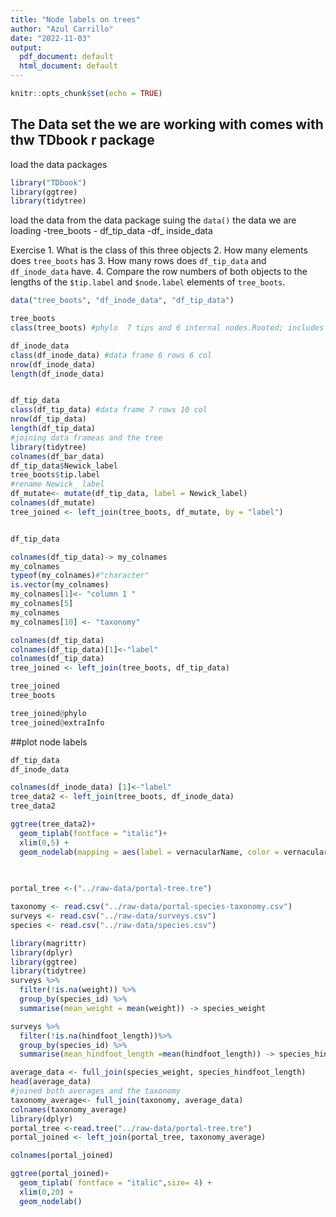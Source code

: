 ```yaml
---
title: "Node labels on trees"
author: "Azul Carrillo"
date: "2022-11-03"
output:
  pdf_document: default
  html_document: default
---
```


```r
knitr::opts_chunk$set(echo = TRUE)
```

## The Data set the we are working with comes with thw TDbook r package

load the data packages 

```r
library("TDbook")
library(ggtree)
library(tidytree)


```
load the data from the data package suing the `data()`
the data we are loading 
-tree_boots 
- df_tip_data 
-df_ inside_data 

Exercise
1. What is the class of this three objects
2. How many elements does `tree_boots` has
3. How many rows does `df_tip_data` and `df_inode_data` have.
4. Compare the row numbers of both objects to the lengths of the `$tip.label` and `$node.label` elements of `tree_boots`.
```r
data("tree_boots", "df_inode_data", "df_tip_data")

tree_boots
class(tree_boots) #phylo  7 tips and 6 internal nodes.Rooted; includes branch lengths.

df_inode_data
class(df_inode_data) #data frame 6 rows 6 col 
nrow(df_inode_data)
length(df_inode_data)


df_tip_data
class(df_tip_data) #data frame 7 rows 10 col 
nrow(df_tip_data)
length(df_tip_data)
#joining data frameas and the tree 
library(tidytree)
colnames(df_bar_data)
df_tip_data$Newick_label
tree_boots$tip.label
#rename Newick_ label
df_mutate<- mutate(df_tip_data, label = Newick_label)
colnames(df_mutate)
tree_joined <- left_join(tree_boots, df_mutate, by = "label")


df_tip_data

colnames(df_tip_data)-> my_colnames
my_colnames
typeof(my_colnames)#"character"
is.vector(my_colnames)
my_colnames[1]<- "column 1 "
my_colnames[5]
my_colnames
my_colnames[10] <- "taxonomy"

colnames(df_tip_data)
colnames(df_tip_data)[1]<-"label" 
colnames(df_tip_data)
tree_joined <- left_join(tree_boots, df_tip_data)

tree_joined
tree_boots

``` 

```r
tree_joined@phylo
tree_joined@extraInfo
```
##plot node labels 
```r
df_tip_data
df_inode_data

```

```r
colnames(df_inode_data) [1]<-"label" 
tree_data2 <- left_join(tree_boots, df_inode_data)
tree_data2
```

```r
ggtree(tree_data2)+
  geom_tiplab(fontface = "italic")+
  xlim(0,5) +
  geom_nodelab(mapping = aes(label = vernacularName, color = vernacularName))
  
  
```


```r
portal_tree <-("../raw-data/portal-tree.tre")
```

```r
taxonomy <- read.csv("../raw-data/portal-species-taxonomy.csv")
surveys <- read.csv("../raw-data/surveys.csv")
species <- read.csv("../raw-data/species.csv")
```

```r
library(magrittr)
library(dplyr)
library(ggtree)
library(tidytree)
surveys %>%
  filter(!is.na(weight)) %>%
  group_by(species_id) %>%
  summarise(mean_weight = mean(weight)) -> species_weight

surveys %>%
  filter(!is.na(hindfoot_length))%>%
  group_by(species_id) %>%
  summarise(mean_hindfoot_length =mean(hindfoot_length)) -> species_hindfoot_length

average_data <- full_join(species_weight, species_hindfoot_length)
head(average_data)
#joined both averages and the taxonomy 
taxonomy_average<- full_join(taxonomy, average_data)
colnames(taxonomy_average)
library(dplyr)
portal_tree <-read.tree("../raw-data/portal-tree.tre")
portal_joined <- left_join(portal_tree, taxonomy_average)
```


```r
colnames(portal_joined)

ggtree(portal_joined)+
  geom_tiplab( fontface = "italic",size= 4) +
  xlim(0,20) +
  geom_nodelab()
```